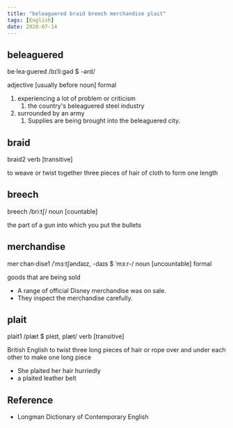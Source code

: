 ```yaml
---
title: "beleaguered braid breech merchandise plait"
tags: [English]
date: 2020-07-14
---
```


## beleaguered

be·lea·guered /bɪˈliːɡəd $ -ərd/

adjective [usually before noun] formal

1. experiencing a lot of problem or criticism
   1. the country's beleaguered steel industry
2. surrounded by an army
   1. Supplies are being brought into the beleaguered city.

## braid

braid2 verb [transitive]

to weave or twist together three pieces of hair of cloth to form one length

## breech

breech /briːtʃ/ noun [countable]

the part of a gun into which you put the bullets

## merchandise

mer·chan·dise1 /ˈmɜːtʃəndaɪz, -daɪs $ ˈmɜːr-/ noun [uncountable] formal

goods that are being sold

- A range of official Disney merchandise was on sale.
- They inspect the merchandise carefully.

## plait

plait1 /plæt $ pleɪt, plæt/ verb [transitive]

British English to twist three long pieces of hair or rope over and under each
other to make one long piece

- She plaited her hair hurriedly
- a plaited leather belt

## Reference

- Longman Dictionary of Contemporary English